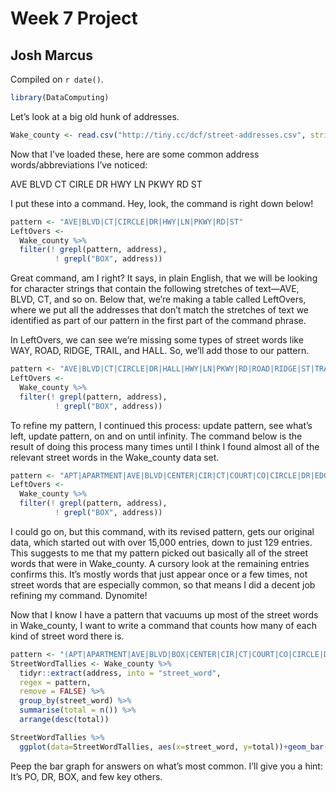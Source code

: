 # Week 7 Project

## Josh Marcus

<!-- leave this material as is -->
Compiled on `r date()`.

```r
library(DataComputing)
```
<!-- put your content after this line -->

Let's look at a big old hunk of addresses.

```r
Wake_county <- read.csv("http://tiny.cc/dcf/street-addresses.csv", stringsAsFactors = FALSE)
```

Now that I've loaded these, here are some common address words/abbreviations I've noticed:

AVE
BLVD
CT
CIRLE
DR
HWY
LN
PKWY
RD
ST

I put these into a command. Hey, look, the command is right down below!

```r
pattern <- "AVE|BLVD|CT|CIRCLE|DR|HWY|LN|PKWY|RD|ST"
LeftOvers <-
  Wake_county %>%
  filter(! grepl(pattern, address),
          ! grepl("BOX", address))
```

Great command, am I right? It says, in plain English, that we will be looking for character strings that contain the following stretches of text—AVE, BLVD, CT, and so on. Below that, we're making a table called LeftOvers, where we put all the addresses that don't match the stretches of text we identified as part of our pattern in the first part of the command phrase.

In LeftOvers, we can see we're missing some types of street words like WAY, ROAD, RIDGE, TRAIL, and HALL. So, we'll add those to our pattern.

```r
pattern <- "AVE|BLVD|CT|CIRCLE|DR|HALL|HWY|LN|PKWY|RD|ROAD|RIDGE|ST|TRAIL"
LeftOvers <-
  Wake_county %>%
  filter(! grepl(pattern, address),
          ! grepl("BOX", address))
```

To refine my pattern, I continued this process: update pattern, see what's left, update pattern, on and on until infinity. The command below is the result of doing this process many times until I think I found almost all of the relevant street words in the Wake_county data set.

```r
pattern <- "APT|APARTMENT|AVE|BLVD|CENTER|CIR|CT|COURT|CO|CIRCLE|DR|EDGE|FARM|FALLS|HOUSE|HOME|HILL|HALL|HOSPITAL|HWY|LOOP|LANE|LN|MEADOW|MOUNTAIN|NCSU|PATH|PO|POINT|PKWY|PL|PLACE|RD|ROAD|RIDGE|RUE|ST|SQUARE|SUITE|TERRACE|TRAIL|TRL|UNIVERSITY|UNION|VILLAGE|WAY"
LeftOvers <-
  Wake_county %>%
  filter(! grepl(pattern, address),
          ! grepl("BOX", address))
```

I could go on, but this command, with its revised pattern, gets our original data, which started out with over 15,000 entries, down to just 129 entries. This suggests to me that my pattern picked out basically all of the street words that were in Wake_county. A cursory look at the remaining entries confirms this. It's mostly words that just appear once or a few times, not street words that are especially common, so that means I did a decent job refining my command. Dynomite!

Now that I know I have a pattern that vacuums up most of the street words in Wake_county, I want to write a command that counts how many of each kind of street word there is.

```r
pattern <- "(APT|APARTMENT|AVE|BLVD|BOX|CENTER|CIR|CT|COURT|CO|CIRCLE|DR|EDGE|FARM|FALLS|HOUSE|HOME|HILL|HALL|HOSPITAL|HWY|LOOP|LANE|LN|MEADOW|MOUNTAIN|NCSU|PATH|PO|POINT|PKWY|PL|PLACE|RD|ROAD|RIDGE|RUE|ST|SQUARE|SUITE|TERRACE|TRAIL|TRL|UNIVERSITY|UNION|VILLAGE|WAY)"
StreetWordTallies <- Wake_county %>%
  tidyr::extract(address, into = "street_word",
  regex = pattern,
  remove = FALSE) %>%
  group_by(street_word) %>%
  summarise(total = n()) %>%
  arrange(desc(total)) 
```
```r
StreetWordTallies %>%
  ggplot(data=StreetWordTallies, aes(x=street_word, y=total))+geom_bar(stat='identity',position='stack', width=.9)
```

Peep the bar graph for answers on what's most common. I'll give you a hint: It's PO, DR, BOX, and few key others.
